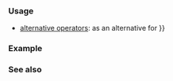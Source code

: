 {{cpp/keyword/title|{{tt|or}}}}
{{cpp/keyword/navbar}}

===Usage===
* [[cpp/language/operator alternative|alternative operators]]: as an alternative for {{tt|{{!!}}}}

===Example===
{{example
|code=
#include &lt;iostream&gt;

void show(bool z, const char* s, int n)
{
    const char* r{z ? " true  " : " false "};
    if (n == 0) std::cout &lt;&lt; "┌────────────────┬─────────┐\n";
    if (n &lt;= 2) std::cout &lt;&lt; "│ "   &lt;&lt;s&lt;&lt;    " │ "&lt;&lt;r&lt;&lt;" │\n";
    if (n == 2) std::cout &lt;&lt; "└────────────────┴─────────┘\n";
}

int main()
{
    show(false or false, "false or false", 0);
    show(false or true , "false or true ", 1);
    show(true  or false, "true  or false", 1);
    show(true  or true , "true  or true ", 2);
}
|output=
┌────────────────┬─────────┐
│ false or false │  false  │
│ false or true  │  true   │
│ true  or false │  true   │
│ true  or true  │  true   │
└────────────────┴─────────┘
}}

===See also===
{{cpp/keyword/alt operators list}}

{{langlinks|de|es|fr|it|ja|pt|ru|zh}}